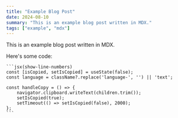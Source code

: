 ```yaml
---
title: "Example Blog Post"
date: 2024-08-10
summary: "This is an example blog post written in MDX."
tags: ["example", "mdx"]
---
```


This is an example blog post written in MDX.

<DocSection title="My Section">
Here's some code:
    
    ```jsx(show-line-numbers)
    const [isCopied, setIsCopied] = useState(false);
    const language = className?.replace('language-', '') || 'text';

    const handleCopy = () => {
        navigator.clipboard.writeText(children.trim());
        setIsCopied(true);
        setTimeout(() => setIsCopied(false), 2000); 
    };
    ``` 
</DocSection>